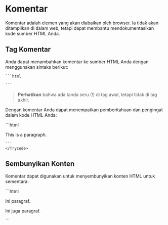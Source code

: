 # Komentar 
Komentar adalah elemen yang akan diabaikan oleh browser. Ia tidak akan ditampilkan di dalam web, tetapi dapat membantu mendokumentasikan kode sumber HTML Anda.
## Tag Komentar

Anda dapat menambahkan komentar ke sumber HTML Anda dengan menggunakan sintaks berikut:

    ```html
<!-- isi komentar -->
    ```
> **Perhatikan** bahwa ada tanda seru (!) di tag awal, tetapi tidak di tag akhir.

Dengan komentar Anda dapat menempatkan pemberitahuan dan pengingat dalam kode HTML Anda:


<div >
<Trycode code_source="https://www.w3schools.com/html/tryit.asp?filename=tryhtml_comment">
    ```html
<!-- ini adalah paragraf -->
<p>This is a paragraph.</p>

<!-- ingatkan saya untuk memberi Heading -->
    ```
    </Trycode>
</div>

## Sembunyikan Konten
Komentar dapat digunakan untuk menyembunyikan konten HTML untuk sementara:

<div >
<Trycode code_source="https://www.w3schools.com/html/tryit.asp?filename=tryhtml_comment_hide">
    ```html
<p>Ini paragraf.</p>

<!-- <p>Ini paragraf lain </p> -->

<p>Ini juga paragraf.</p>
    ```
    </Trycode>
</div>
